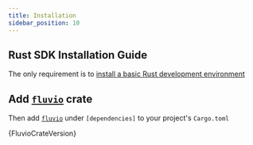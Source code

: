 ```yaml
---
title: Installation
sidebar_position: 10
---
```


## Rust SDK Installation Guide

The only requirement is to [install a basic Rust development environment](https://www.rust-lang.org/tools/install)

## Add [`fluvio`] crate

Then add [`fluvio`] under `[dependencies]` to your project's `Cargo.toml`

<CodeBlock language="toml">{FluvioCrateVersion}</CodeBlock>

[`fluvio`]: https://crates.io/crates/fluvio
